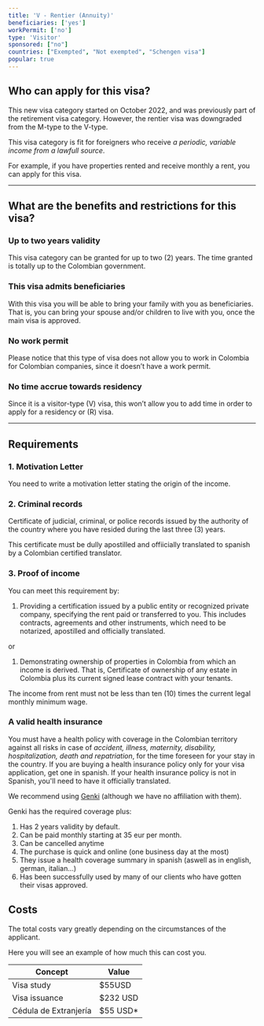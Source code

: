 ```yaml
---
title: 'V - Rentier (Annuity)'
beneficiaries: ['yes']
workPermit: ['no']
type: 'Visitor'
sponsored: ["no"]
countries: ["Exempted", "Not exempted", "Schengen visa"]
popular: true
---
```

## Who can apply for this visa?

This new visa category started on October 2022, and was previously part of the retirement visa category. However, the rentier visa was downgraded from the M-type to the V-type.

This visa category is fit for foreigners who receive *a periodic, variable income from a lawfull source*.

For example, if you have properties rented and receive monthly a rent, you can apply for this visa.

---

## What are the benefits and restrictions for this visa?

### **Up to two years validity**

This visa category can be granted for up to two (2) years. The time granted is totally up to the Colombian government.

### **This visa admits beneficiaries**

With this visa you will be able to bring your family with you as beneficiaries. That is, you can bring your spouse and/or children to live with you, once the main visa is approved.

### **No work permit**

Please notice that this type of visa does not allow you to work in Colombia for Colombian companies, since it doesn’t have a work permit.

### **No time accrue towards residency**

Since it is a visitor-type (V) visa, this won’t allow you to add time in order to apply for a residency or (R) visa.

---

## Requirements

### 1. Motivation Letter

You need to write a motivation letter stating the origin of the income.

### 2. Criminal records

Certificate of judicial, criminal, or police records issued by the authority of the country where you have resided during the last three (3) years.

This certificate must be dully apostilled and offiicially translated to spanish by a Colombian certified translator.

### 3. Proof of income

You can meet this requirement by:

1. Providing a certification issued by a public entity or recognized private company, specifying the rent paid or transferred to you. This includes contracts, agreements and other instruments, which need to be notarized, apostilled and officially translated.

or

1. Demonstrating ownership of properties in Colombia from which an income is derived. That is, Certificate of ownership of any estate in Colombia plus its current signed lease contract with your tenants.

The income from rent must not be less than ten (10) times the current legal monthly minimum wage.

### A valid **health insurance**

You must have a health policy with coverage in the Colombian territory against all risks in case of *accident, illness, maternity, disability, hospitalization, death and repatriation*, for the time foreseen for your stay in the country. If you are buying a health insurance policy only for your visa application, get one in spanish. If your health insurance policy is not in Spanish, you'll need to have it officially translated.

We recommend using [Genki](https://genki.world/?with=capitaleme) (although we have no affiliation with them). 

Genki has the required coverage plus: 

1. Has 2 years validity by default. 
2. Can be paid monthly starting at 35 eur per month. 
3. Can be cancelled anytime 
4. The purchase is quick and online (one business day at the most) 
5. They issue a health coverage summary in spanish (aswell as in english, german, italian…) 
6. Has been successfully used by many of our clients who have gotten their visas approved.

## Costs

The total costs vary greatly depending on the circumstances of the applicant. 

Here you will see an example of how much this can cost you.

| Concept | Value |
| --- | --- |
| Visa study | $55USD |
| Visa issuance | $232 USD |
| Cédula de Extranjería | $55 USD* |